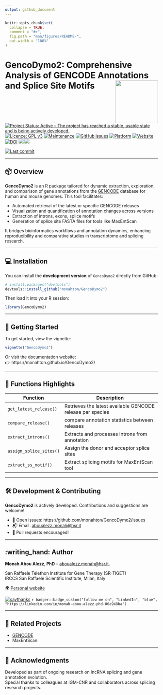 ```yaml
---
output: github_document
---
```


<!-- README.md is generated from README.Rmd. Please edit that file -->

```r
knitr::opts_chunk$set(
  collapse = TRUE,
  comment = "#>",
  fig.path = "man/figures/README-",
  out.width = "100%"
)
```


# GencoDymo2: Comprehensive Analysis of GENCODE Annotations and Splice Site Motifs <img src="man/figures/GencoDymo2_logo.png" align="right" height="140"/>

[![Project Status: Active – The project has reached a stable, usable state and is being actively developed.](https://www.repostatus.org/badges/latest/active.svg)](https://www.repostatus.org/#active)
[![Licence: GPL v3](https://img.shields.io/badge/license-GPL--3-blue.svg)](https://www.gnu.org/licenses/gpl-3.0)
[![Maintenance](https://img.shields.io/badge/Maintained%3F-yes-green.svg)](https://github.com/monahton)
[![GitHub issues](https://img.shields.io/github/issues/monahton/GencoDymo2)](https://github.com/monahton/GencoDymo2/issues)
[![Platform](https://img.shields.io/badge/platform-all-green)](https://cran.r-project.org/)
[![Website](https://img.shields.io/badge/docs-website-blue)](https://monahton.github.io/GencoDymo2/)
[![DOI](https://zenodo.org/badge/DOI/10.5281/zenodo.15302316.svg)](https://doi.org/10.5281/zenodo.15302316)
[![](https://www.r-pkg.org/badges/version/GencoDymo2?color=green)](https://cran.r-project.org/package=GencoDymo2)
[![](http://cranlogs.r-pkg.org/badges/grand-total/GencoDymo2?color=green)](https://cran.r-project.org/package=GencoDymo2)

[![Last commit](https://img.shields.io/github/last-commit/monahton/GencoDymo2)](https://github.com/monahton/GencoDymo2/commits/main)


---

## 📦 Overview

**GencoDymo2** is an R package tailored for dynamic extraction, exploration, and comparison of gene annotations from the [GENCODE](https://www.gencodegenes.org) database for human and mouse genomes. This tool facilitates:

- Automated retrieval of the latest or specific GENCODE releases
- Visualization and quantification of annotation changes across versions
- Extraction of introns, exons, splice motifs
- Generation of splice site FASTA files for tools like MaxEntScan

It bridges bioinformatics workflows and annotation dynamics, enhancing reproducibility and comparative studies in transcriptome and splicing research.

---

## 💻 Installation

You can install the **development version** of `GencoDymo2` directly from GitHub:

```r
# install.packages("devtools")
devtools::install_github("monahton/GencoDymo2")
```

Then load it into your R session:

```r
library(GencoDymo2)
```

---

## 🚀 Getting Started

To get started, view the vignette:

```r
vignette("GencoDymo2")
```

Or visit the documentation website:  
👉 https://monahton.github.io/GencoDymo2/

---

## 📁 Functions Highlights

| Function              | Description                                                  |
|-----------------------|--------------------------------------------------------------|
| `get_latest_release()` | Retrieves the latest available GENCODE release per species |
| `compare_release()`   | compare annotation statistics between releases                              |
| `extract_introns()`    | Extracts and processes introns from annotation              |
| `assign_splice_sites()`     | Assign the donor and acceptor splice sites                         |
| `extract_ss_motif()` | Extract splicing motifs for MaxEntScan tool            |

---

## 🛠️ Development & Contributing

**GencoDymo2** is actively developed. Contributions and suggestions are welcome!

- 🔧 Open issues: https://github.com/monahton/GencoDymo2/issues
- 📬 Email: <aboualezz.monah@hsr.it>
- 🤝 Pull requests encouraged!

---

## :writing_hand: Author

**Monah Abou Alezz, PhD** -- <aboualezz.monah@hsr.it>.  

San Raffaele Telethon Institute for Gene Therapy (SR-TIGET)  
IRCCS San Raffaele Scientific Institute, Milan, Italy  

🌍 [Personal website](https://monahton.github.io)

[![saythanks](https://img.shields.io/badge/say-thanks-ff69b4.svg)](https://saythanks.io/to/monahton)
`r badger::badge_custom("follow me on", "LinkedIn", "blue", "https://linkedin.com/in/monah-abou-alezz-phd-06a948ba")`

---

## 🧪 Related Projects

- [GENCODE](https://www.gencodegenes.org)
- MaxEntScan

---

## 📣 Acknowledgments

Developed as part of ongoing research on lncRNA splicing and gene annotation evolution.  
Special thanks to colleagues at IGM-CNR and collaborators across splicing research projects.

